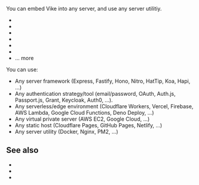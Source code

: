 
You can embed Vike into any server, and use any server utilitiy.

- <Link href="/express" />
- <Link href="/hono" />
- <Link href="/fastify" />
- <Link href="/ruby-on-rails" />
- <Link href="/docker" noBreadcrumb />
- <Link href="/nginx" />
- <Link href="/tools#server">... more</Link>


<JustAMiddleware />

You can use:
- Any server framework (Express, Fastify, Hono, Nitro, HatTip, Koa, Hapi, ...)
- Any authentication strategy/tool (email/password, OAuth, Auth.js, Passport.js, Grant, Keycloak, Auth0, ...).
- Any serverless/edge environment (Cloudflare Workers, Vercel, Firebase, AWS Lambda, Google Cloud Functions, Deno Deploy, ...)
- Any virtual private server (AWS EC2, Google Cloud, ...)
- Any static host (Cloudflare Pages, GitHub Pages, Netlify, ...)
- Any server utility (Docker, Nginx, PM2, ...)

## See also

- <Link href="/renderPage" />
- <Link href="/tools#server" />
- <Link href="/deploy" />
